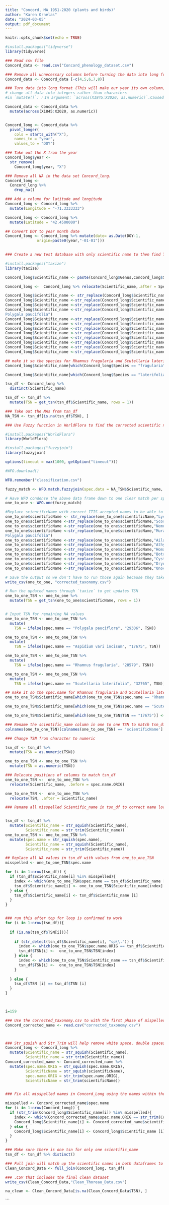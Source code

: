```yaml
---
title: "Concord, MA 1951-2020 (plants and birds)"
author: "Karen Ornelas"
date: "2024-03-05"
output: pdf_document
---
```


```r
knitr::opts_chunk$set(echo = TRUE)
```


```r
#install.packages("tidyverse")
library(tidyverse)
```

 
```r
### Read csv file
Concord_data <- read.csv("Concord_phenology_dataset.csv")
```


```r
### Remove all unnecessary columns before turning the data into long format 
Concord_data <- Concord_data [-c(4,5,6,7,8)]
```


```r
### Turn data into long format (This will make our year its own column)
# change all data into integers rather than characters
#in `mutate()`: ℹ In argument: `across(X1845:X2020, as.numeric)`.Caused by warning:! NAs introduced by coercion --- ignore this warning, there are values in the DOY column that are -x- which  indicates a representative decadal value as opposed to an annual observation aka an average

Concord_data <- Concord_data %>%
  mutate(across(X1845:X2020, as.numeric))


Concord_long <- Concord_data %>% 
  pivot_longer(
    cols = starts_with("X"),
    names_to = "year",
    values_to = "DOY")
```


```r
### Take out the X from the year 
Concord_long$year <-  
  str_remove(
    Concord_long$year, "X")
```


```r
### Remove all NA in the data set Concord_long. 
Concord_long <- 
  Concord_long %>% 
    drop_na()
```


```r
### Add a column for latitude and longitude
Concord_long <- Concord_long %>%
  mutate(Longitude = "-71.3333333")

Concord_long <- Concord_long %>%
  mutate(Latitude = "42.4500000")

```


```r
## Convert DOY to year month date
Concord_long <- Concord_long %>% mutate(date= as.Date(DOY-1, 
              origin=paste0(year,"-01-01"))) 
            
```



```r
### Create a new test database with only scientific name to then find TSN (Taxonomic Scientific Number) for each species

#install.packages("taxize")
library(taxize)

Concord_long$Scientific_name <- paste(Concord_long$Genus,Concord_long$Species)

Concord_long <-  Concord_long %>% relocate(Scientific_name,.after = Species)

Concord_long$Scientific_name <- str_replace(Concord_long$Scientific_name,"Lysimachia arvensis", "Anagallis arvensis")
Concord_long$Scientific_name <-str_replace(Concord_long$Scientific_name,"Scorzoneroides autumnalis", "Leontodon autumnalis")
Concord_long$Scientific_name <-str_replace(Concord_long$Scientific_name,"Nemopanthes mucronata", "Ilex mucronata")
Concord_long$Scientific_name <-str_replace(Concord_long$Scientific_name,"Muraltia pauciflora", "
Polygala paucifolia")
Concord_long$Scientific_name <-str_replace(Concord_long$Scientific_name,"Ailanthus altissima var. altissima", "Ailanthus altissima")
Concord_long$Scientific_name <-str_replace(Concord_long$Scientific_name,"Athyrium filix-femina subsp. filix-femina", "Athyrium filix-femina")
Concord_long$Scientific_name <-str_replace(Concord_long$Scientific_name,"Homalosorus pycnocarpos", "Diplazium pycnocarpon")
Concord_long$Scientific_name <-str_replace(Concord_long$Scientific_name,"Botrychium virginianum subsp. virginianum", "Botrypus virginianus")
Concord_long$Scientific_name <-str_replace(Concord_long$Scientific_name,"Cystopteris fragilis subsp. fragilis", "Cystopteris fragilis")
Concord_long$Scientific_name <-str_replace(Concord_long$Scientific_name,"Dryopteris boottii", "Dryopteris X boottii")
Concord_long$Scientific_name <-str_replace(Concord_long$Scientific_name,"Onoclea pensylvatica", "Matteuccia struthiopteris var. pensylvanica")
Concord_long$Scientific_name <-str_replace(Concord_long$Scientific_name,"Aspidium vari incisum", "Polystichum acrostichoides")

## make it so the species for Rhamnus fragularia and Scutellaria laterifolia appear in the Scientfic_name column
Concord_long$Scientific_name[which(Concord_long$Species == "fragularia")] <- "Rhamnus fragularia"

Concord_long$Scientific_name[which(Concord_long$Species == "laterifolia")] <- "Scutellaria laterifolia" 
```


```r
tsn_df <- Concord_long %>%
  distinct(Scientific_name)

tsn_df <- tsn_df %>% 
  mutate(TSN = get_tsn(tsn_df$Scientific_name, rows = 1))


```


```r
### Take out the NAs from tsn_df  
NA_TSN <- tsn_df[is.na(tsn_df$TSN), ] 
```


```r
### Use Fuzzy function in WorldFlora to find the corrected scientific name for any mispelled scientific names

#install.packages("WorldFlora")
library(WorldFlora)

#install.packages("fuzzyjoin")
library(fuzzyjoin)

options(timeout = max(1000, getOption("timeout")))

#WFO.download()

WFO.remember("classification.csv")

fuzzy_match <- WFO.match.fuzzyjoin(spec.data = NA_TSN$Scientific_name, WFO.data = WFO.data, fuzzydist.max = 2)

# Have WFO condense the above data frame down to one clear match per species
one_to_one <- WFO.one(fuzzy_match)

#Replace scientificName with correct ITIS accepted names to be able to find the TSN
one_to_one$scientificName <- str_replace(one_to_one$scientificName,"Lysimachia arvensis", "Anagallis arvensis")
one_to_one$scientificName <-str_replace(one_to_one$scientificName,"Scorzoneroides autumnalis", "Leontodon autumnalis")
one_to_one$scientificName <-str_replace(one_to_one$scientificName,"Nemopanthes mucronata", "Ilex mucronata")
one_to_one$scientificName <-str_replace(one_to_one$scientificName,"Muraltia pauciflora", "
Polygala paucifolia")
one_to_one$scientificName <-str_replace(one_to_one$scientificName,"Ailanthus altissima var. altissima", "Ailanthus altissima")
one_to_one$scientificName <-str_replace(one_to_one$scientificName,"Athyrium filix-femina subsp. filix-femina", "Athyrium filix-femina")
one_to_one$scientificName <-str_replace(one_to_one$scientificName,"Homalosorus pycnocarpos", "Diplazium pycnocarpon")
one_to_one$scientificName <-str_replace(one_to_one$scientificName,"Botrychium virginianum subsp. virginianum", "Botrypus virginianus")
one_to_one$scientificName <-str_replace(one_to_one$scientificName,"Cystopteris fragilis subsp. fragilis", "Cystopteris fragilis")
one_to_one$scientificName <-str_replace(one_to_one$scientificName,"Dryopteris boottii", "Dryopteris X boottii")
one_to_one$scientificName <-str_replace(one_to_one$scientificName,"Onoclea pensylvatica", "Matteuccia struthiopteris var. pensylvanica")

# Save the output so we don't have to run those again because they take up wild amounts of RAM!
write_csv(one_to_one, "corrected_taxonomy.csv")
```


```r
# Run the updated names through `taxize` to get updates TSN
one_to_one_TSN <- one_to_one %>% 
  mutate(TSN = get_tsn(one_to_one$scientificName, rows = 1))


# Input TSN for remaining NA values
one_to_one_TSN <- one_to_one_TSN %>% 
  mutate(
    TSN = ifelse(spec.name == "Polygala pauciflora", "29306", TSN))

one_to_one_TSN <- one_to_one_TSN %>% 
  mutate(
    TSN = ifelse(spec.name == "Aspidium vari incisum", "17675", TSN))

one_to_one_TSN <- one_to_one_TSN %>% 
  mutate(
    TSN = ifelse(spec.name == "Rhamnus fragularia", "28579", TSN))

one_to_one_TSN <- one_to_one_TSN %>% 
  mutate(
    TSN = ifelse(spec.name == "Scutellaria laterifolia", "32765", TSN))

## make it so the spec.name for Rhamnus fragularia and Scutellaria laterifolia appear in the Scientfic_name column
one_to_one_TSN$Scientific_name[which(one_to_one_TSN$spec.name == "Rhamnus fragularia")] <- "Rhamnus fragularia"

one_to_one_TSN$Scientific_name[which(one_to_one_TSN$spec.name == "Scutellaria laterifolia")] <- "Scutellaria laterifolia"

one_to_one_TSN$Scientific_name[which(one_to_one_TSN$TSN == "17675")] <- "Polystichum acrostichoides "


```


```r
### Rename the scientific_name column in one to one TSN to match tsn_df to help with matching up TSN to the correct species
colnames(one_to_one_TSN)[colnames(one_to_one_TSN) == 'scientificName'] <- 'Scientific_name'
```


```r
### Change TSN from character to numeric 

tsn_df <- tsn_df %>% 
  mutate(TSN = as.numeric(TSN)) 

one_to_one_TSN <- one_to_one_TSN %>% 
  mutate(TSN = as.numeric(TSN)) 

### Relocate positions of columns to match tsn_df
one_to_one_TSN <-  one_to_one_TSN %>% 
  relocate(Scientific_name, .before = spec.name.ORIG)

one_to_one_TSN <-  one_to_one_TSN %>% 
  relocate(TSN, .after = Scientific_name)
```


```r
### Rename all misspelled Scientific_name in tsn_df to correct name located in one_to_one_TSN


tsn_df <- tsn_df %>% 
  mutate(Scientific_name = str_squish(Scientific_name),
         Scientific_name = str_trim(Scientific_name))
one_to_one_TSN <- one_to_one_TSN %>% 
  mutate(spec.name = str_squish(spec.name),
         Scientific_name = str_squish(Scientific_name),
         Scientific_name = str_trim(Scientific_name)) 

## Replace all NA values in tsn_df with values from one_to_one_TSN
misspelled <- one_to_one_TSN$spec.name

for (i in 1:nrow(tsn_df)) {
  if (tsn_df$Scientific_name[i] %in% misspelled){
    index <- which(one_to_one_TSN$spec.name == tsn_df$Scientific_name [i])
    tsn_df$Scientific_name[i] <- one_to_one_TSN$Scientific_name[index]
  } else {
    tsn_df$Scientific_name[i] <- tsn_df$Scientific_name [i]
  }
}


### run this after top for loop is confirmed to work
for (i in 1:nrow(tsn_df)){
  
  if (is.na(tsn_df$TSN[i])){
    
    if (str_detect(tsn_df$Scientific_name[i], "sp\\.")) {
      index <- which(one_to_one_TSN$spec.name.ORIG == tsn_df$Scientific_name [i])
      tsn_df$TSN[i] <-  one_to_one_TSN$TSN[index]
    } else {
      index <- which(one_to_one_TSN$Scientific_name == tsn_df$Scientific_name [i])
      tsn_df$TSN[i] <-  one_to_one_TSN$TSN[index]
    }
    
  } else {
    tsn_df$TSN [i] == tsn_df$TSN [i]
  }
}
  


i=159

```


```r
### Use the corrected_taxonomy.csv to with the first phase of mispelled names in the dataset
Concord_corrected_name <- read.csv("corrected_taxonomy.csv")



### Str_squish and Str_Trim will help remove white space, double spaces between words, and make it recognizable by R to match up with the tsn_df
Concord_long <- Concord_long %>% 
  mutate(Scientific_name = str_squish(Scientific_name),
         Scientific_name = str_trim(Scientific_name))
Concord_corrected_name <- Concord_corrected_name %>% 
  mutate(spec.name.ORIG = str_squish(spec.name.ORIG),
         ScientificName = str_squish(scientificName),
         spec.name.ORIG = str_trim(spec.name.ORIG),
         ScientificName = str_trim(scientificName))


### Fix all misspelled names in Concord_Long using the names within the mispelled dataframe

misspelled <- Concord_corrected_name$spec.name
for (i in 1:nrow(Concord_long)) {
  if (str_trim(Concord_long$Scientific_name[i]) %in% misspelled){
    index <- which(Concord_corrected_name$spec.name.ORIG == str_trim(Concord_long$Scientific_name[i]))
    Concord_long$Scientific_name[i] <- Concord_corrected_name$scientificName[index]
  } else {
    Concord_long$Scientific_name[i] <- Concord_long$Scientific_name [i]
  }
}

```



```r
### Make sure there is one tsn for only one scientific_name
tsn_df <- tsn_df %>% distinct()

### Full join will match up the scientific names in both dataframes to fill in the missing TSN in Concord_long
Clean_Concord_Data <- full_join(Concord_long, tsn_df)

### .CSV that includes the final clean dataset 
write_csv(Clean_Concord_Data,"Clean_Thoreau_Data.csv")

na_clean <- Clean_Concord_Data[is.na(Clean_Concord_Data$TSN), ]

```


```



